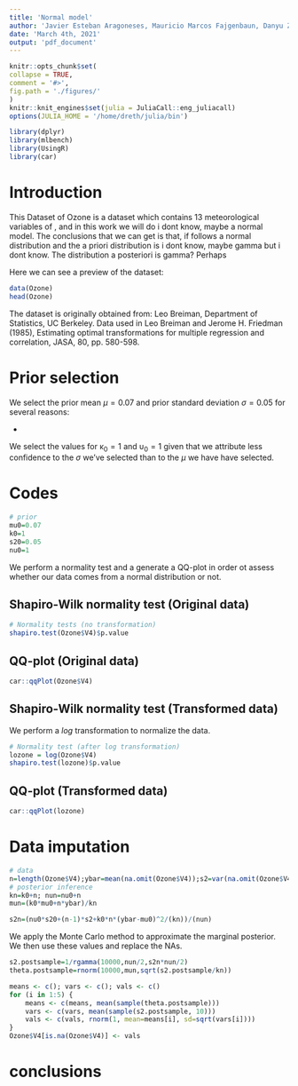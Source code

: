 ```yaml
---
title: 'Normal model'
author: 'Javier Esteban Aragoneses, Mauricio Marcos Fajgenbaun, Danyu Zhang, Daniel Alonso'
date: 'March 4th, 2021'
output: 'pdf_document'
---
```


```r
knitr::opts_chunk$set(
collapse = TRUE,
comment = '#>',
fig.path = './figures/'
)
knitr::knit_engines$set(julia = JuliaCall::eng_juliacall)
options(JULIA_HOME = '/home/dreth/julia/bin')
```

```r
library(dplyr)
library(mlbench)
library(UsingR)
library(car)
```

# Introduction

This Dataset of Ozone is a dataset which contains 13 meteorological variables of , and in this work we will do i dont know, maybe a normal model. The conclusions that we can get is that, if follows a normal distribution and the a priori distribution is i dont know, maybe gamma but i dont know. The distribution a posteriori is gamma? Perhaps 

Here we can see a preview of the dataset:

\footnotesize

```r
data(Ozone)
head(Ozone)
```

\normalsize

The dataset is originally obtained from: Leo Breiman,  Department of Statistics, UC Berkeley. Data used in Leo Breiman and Jerome H. Friedman (1985), Estimating optimal transformations for multiple regression and correlation, JASA, 80, pp. 580-598.

# Prior selection

We select the prior mean $\mu = 0.07$ and prior standard deviation $\sigma = 0.05$ for several reasons:

-  

We select the values for $\upkappa_0 = 1$ and $\upupsilon_0 = 1$ given that we attribute less confidence to the $\sigma$ we've selected than to the $\mu$ we have have selected.

# Codes 

```r
# prior
mu0=0.07
k0=1
s20=0.05
nu0=1
```

We perform a normality test and a generate a QQ-plot in order ot assess whether our data comes from a normal distribution or not.

## Shapiro-Wilk normality test (Original data)

```r
# Normality tests (no transformation)
shapiro.test(Ozone$V4)$p.value
```

## QQ-plot (Original data)

```r
car::qqPlot(Ozone$V4)
```

## Shapiro-Wilk normality test (Transformed data)

We perform a *log* transformation to normalize the data.

```r
# Normality test (after log transformation)
lozone = log(Ozone$V4)
shapiro.test(lozone)$p.value
```

## QQ-plot (Transformed data)

```r
car::qqPlot(lozone)
```

# Data imputation

```r
# data
n=length(Ozone$V4);ybar=mean(na.omit(Ozone$V4));s2=var(na.omit(Ozone$V4))
# posterior inference
kn=k0+n; nun=nu0+n
mun=(k0*mu0+n*ybar)/kn
```

```r
s2n=(nu0*s20+(n-1)*s2+k0*n*(ybar-mu0)^2/(kn))/(nun)
```

We apply the Monte Carlo method to approximate the marginal posterior. We then use these values and replace the NAs.

```r
s2.postsample=1/rgamma(10000,nun/2,s2n*nun/2)
theta.postsample=rnorm(10000,mun,sqrt(s2.postsample/kn))
```

```r
means <- c(); vars <- c(); vals <- c()
for (i in 1:5) {
    means <- c(means, mean(sample(theta.postsample)))
    vars <- c(vars, mean(sample(s2.postsample, 10)))
    vals <- c(vals, rnorm(1, mean=means[i], sd=sqrt(vars[i])))
}
Ozone$V4[is.na(Ozone$V4)] <- vals
```



# conclusions

